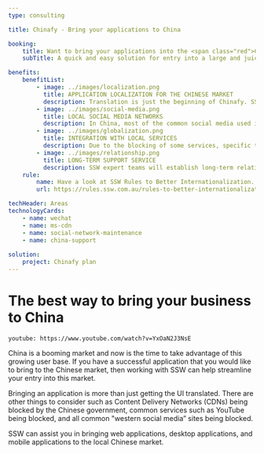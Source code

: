 ```yaml
---
type: consulting

title: Chinafy - Bring your applications to China

booking:
    title: Want to bring your applications into the <span class="red">Chinese market</span>?
    subTitle: A quick and easy solution for entry into a large and juicy market

benefits:
    benefitList:
        - image: ../images/localization.png
          title: APPLICATION LOCALIZATION FOR THE CHINESE MARKET
          description: Translation is just the beginning of Chinafy. SSW will help you through the whole process of your application localization, adapting your application to the local customer habits.
        - image: ../images/social-media.png
          title: LOCAL SOCIAL MEDIA NETWORKS
          description: In China, most of the common social media used in western countries are blocked, which includes Facebook, Twitter, Instagram, YouTube, etc. SSW will help you find the most popular local social media as a replacement.
        - image: ../images/globalization.png
          title: INTEGRATION WITH LOCAL SERVICES
          description: Due to the blocking of some services, specific third-party resources such as Google CDN, may not work properly in China. SSW uses a combination of accessible international and local resources to ensure your Chinese customers get the best performance and reliability.
        - image: ../images/relationship.png
          title: LONG-TERM SUPPORT SERVICE
          description: SSW expert teams will establish long-term relationships to support the clients to communicate with their Chinese customers and build network contacts across the related industry area.
    rule:
        name: Have a look at SSW Rules to Better Internationalization.
        url: https://rules.ssw.com.au/rules-to-better-internationalization

techHeader: Areas
technologyCards:
    - name: wechat
    - name: ms-cdn
    - name: social-network-maintenance
    - name: china-support 
    
solution:
    project: Chinafy plan
---
```


# The best way to **bring your business to China**

`youtube: https://www.youtube.com/watch?v=YxOaN2J3NsE`

China is a booming market and now is the time to take advantage of this growing user base. If you have a successful application that you would like to bring to the Chinese market, then working with SSW can help streamline your entry into this market.

Bringing an application is more than just getting the UI translated. There are other things to consider such as Content Delivery Networks (CDNs) being blocked by the Chinese government, common services such as YouTube being blocked, and all common "western social media” sites being blocked.

SSW can assist you in bringing web applications, desktop applications, and mobile applications to the local Chinese market.